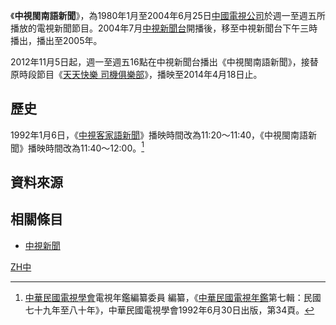 {{Infobox television
| bgcolour             = #FFFF99
| show_name            = 中視閩南語新聞
| original_name        = 
| image                = 
| caption              = 
| genre                = 定時新聞報導節目
| presenter            = 
| country              = {{ROC}}
| language             = [[閩南語|閩南語]]
| company              = [[中國電視公司|中國電視公司]]新聞部
| runtime              = 1980年~1999年：20分<br/>2012年~2014年：60分（含[[廣告|廣告]]）
| channel              = [[中視_(頻道)|中視無線台]]（時名中視）<!--無需更為現今定名--><br>→[[中視新聞台|中視新聞台]]
| first_aired          = 1980年1月
| last_aired           = 2004年6月25日<br/>2004年7月－2005年<br>2012年11月5日－2014年4月18日
| website              = 
}}
《'''中視閩南語新聞'''》，為1980年1月至2004年6月25日[[中國電視公司|中國電視公司]]於週一至週五所播放的電視新聞節目。2004年7月[[中視新聞台|中視新聞台]]開播後，移至中視新聞台下午三時播出，播出至2005年。

2012年11月5日起，週一至週五16點在中視新聞台播出《中視閩南語新聞》，接替原時段節目《[[天天快樂_司機俱樂部|天天快樂 司機俱樂部]]》，播映至2014年4月18日止。

==歷史==
1992年1月6日，《[[中視客家語新聞|中視客家語新聞]]》播映時間改為11:20～11:40，《中視閩南語新聞》播映時間改為11:40～12:00。<ref>[[中華民國電視學會|中華民國電視學會]]電視年鑑編纂委員 編纂，《[[中華民國電視年鑑|中華民國電視年鑑]]第七輯：民國七十九年至八十年》，中華民國電視學會1992年6月30日出版，第34頁。</ref>

== 資料來源 ==
{{reflist}}

== 相關條目 ==
*[[中視新聞|中視新聞]]


{{電視節目的變遷
|電視台= {{TWN}} [[中視數位台|中視]] 
|播放檔次= 定時新聞節目
|節目名稱= 中視閩南語新聞<br />（1980年1月－2004年6月25日）
|上一節目= -
|下一節目= -
}}
{{電視節目的變遷
|電視台= {{TWN}}  [[中視新聞台|中視新聞台]] 
|播放檔次= 每週一至週五 16:00 - 17:00
|節目名稱= 中視閩南語新聞<br />（2012年11月5日－2014年4月18日）
|上一節目= 天天快樂 司機俱樂部<br />（2010年6月14日－2012年11月2日）
|下一節目= [[中視午間新聞|中視午間新聞]]（重播）
}}

[[Category:中視新聞|ZH中]]

{{Tv-stub}}